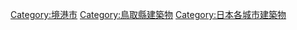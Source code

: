 [[Category:境港市|Category:境港市]]
[[Category:鳥取縣建築物|Category:鳥取縣建築物]]
[[Category:日本各城市建築物|Category:日本各城市建築物]]